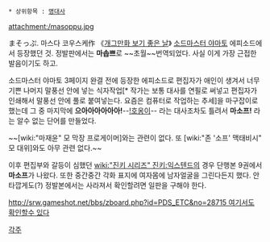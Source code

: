  * 상위항목 : [[명대사]]

attachment:/masoppu.jpg

まそっぷ. 마스다 코우스케作 《[[개그만화 보기 좋은 날]]》 [[소드마스터 야마토]] 에피소드에서 등장했던 것. 정발판에서는 '''마솝쁘'''로 ~~초월~~번역되었다. 사실 이게 가장 근접한 발음이기도 하고.

소드마스터 야마토 3페이지 완결 전에 등장한 에피소드로 편집자가 애인이 생겨서 너무 기쁜 나머지 말풍선 안에 넣는 식자작업[* 작가는 보통 대사를 연필로 써넣고 편집자가 인쇄해서 말풍선 안에 풀로 붙여넣는다. 요즘은 컴퓨터로 작업하는 추세]을 마구잡이로 했는데 그 중 마지막에 '''으아아아아아아!'''--[[호옹이|!호옹이]]-- 라는 대사조차도 틀려서 '''마소프!''' 라는 알수 없는 단어를 만들었다.

~~[wiki:"마재윤" 모 막장 프로게이머]와는 관련이 없다. 또 [wiki:"존 '소프' 맥태비시" 모 대위]와도 아무 관련 없다.~~

이후 편집부와 갈등이 심했던 [[wiki:"진키 시리즈" 진키:익스텐드]]의 경우 단행본 9권에서 '''마소프'''가 나왔다. 또한 중간중간 각화 표지에 여자몸에 남자얼굴을 그린다든지 했다. 안타깝게도(?) 정발본에서는 사라져서 확인할려면 일판을 구해야 한다.

[[http://srw.gameshot.net/bbs/zboard.php?id=PDS_ETC&no=28715 여기서도 확인할수 있다]]


[[각주]]
